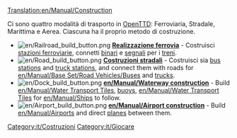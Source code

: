 [[Translation:en/Manual/Construction]]
{{it/Indice dei contenuti}}

Ci sono quattro modalità di trasporto in [[it/Manual/OpenTTD|OpenTTD]]: Ferroviaria, Stradale, Marittima e Aerea. Ciascuna ha il proprio metodo di costruzione.

<!-- 
There are four transport modes in [[Overview|OpenTTD]]: Rail, Road, Sea and Air. Each has its own construction method.
-->

*[[File:en/Railroad build button.png]] '''[[it/Manual/Realizzazione ferrovia|Realizzazione ferrovia]]''' - Costruisci [[it/Manual/Stazione ferroviaria|stazioni ferroviarie]], connetti [[it/Manual/Costruire binari|binari]] e [[it/Manual/Segnali|segnali]] per i [[it/Manual/Treni|treni]].
*[[File:en/Road build button.png]] '''[[it/Costruzioni stradali|Costruzioni stradali]]''' - Costruisci sia [[en/Manual/Loading Bays#Bus Loading Bay|bus stations]] and [[en/Manual/Loading Bays#Lorry Loading Bay|truck stations]], and connect them with roads for [[en/Manual/Base Set/Road Vehicles/Buses]] and [[en/Manual/Road vehicles|trucks]].
*[[File:en/Dock build button.png]] '''[[en/Manual/Waterway construction]]''' - Build [[en/Manual/Water Transport Tiles]], [[en/Manual/Waypoints|buoys]], [[en/Manual/Water Transport Tiles]] for [[en/Manual/Ships]] to follow.
*[[File:en/Airport build button.png]] '''[[en/Manual/Airport construction]]''' - Build [[en/Manual/Airports]] and direct [[en/Manual/Aircraft|planes]] between them.

[[Category:it/Costruzioni]]
[[Category:it/Giocare]]
